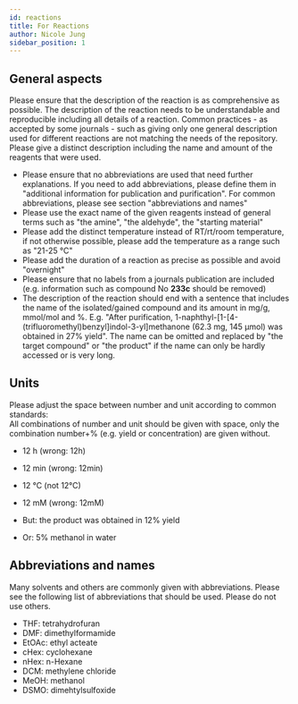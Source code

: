 ```yaml
---
id: reactions
title: For Reactions
author: Nicole Jung
sidebar_position: 1
---
```


## General aspects

Please ensure that the description of the reaction is as comprehensive as possible. The description of the reaction needs to be understandable and reproducible including all details of a reaction. Common practices - as accepted by some journals - such as giving only one general description used for different reactions are not matching the needs of the repository. Please give a distinct description including the name and amount of the reagents that were used.

- Please ensure that no abbreviations are used that need further explanations. If you need to add abbreviations, please define them in "additional information for publication and purification". For common abbreviations, please see section "abbreviations and names"
- Please use the exact name of the given reagents instead of general terms such as "the amine", "the aldehyde", the "starting material"
- Please add the distinct temperature instead of RT/rt/room temperature, if not otherwise possible, please add the temperature as a range such as "21-25 °C"
- Please add the duration of a reaction as precise as possible and avoid "overnight"
- Please ensure that no labels from a journals publication are included (e.g. information such as compound No **233c** should be removed)
- The description of the reaction should end with a sentence that includes the name of the isolated/gained compound and its amount in mg/g, mmol/mol and %. E.g. "After purification, 1-naphthyl-[1-[4-(trifluoromethyl)benzyl]indol-3-yl]methanone (62.3 mg, 145 μmol) was obtained in 27% yield". The name can be omitted and replaced by "the target compound" or "the product" if the name can only be hardly accessed or is very long.

## Units

Please adjust the space between number and unit according to common standards:  
All combinations of number and unit should be given with space, only the combination number+% (e.g. yield or concentration) are given without.

- 12 h (wrong: 12h) <!--truncate-->
- 12 min (wrong: 12min)
- 12 °C (not 12°C)
- 12 mM (wrong: 12mM)

- But: the product was obtained in 12% yield
- Or: 5% methanol in water

## Abbreviations and names

Many solvents and others are commonly given with abbreviations. Please see the following list of abbreviations that should be used. Please do not use others.

- THF: tetrahydrofuran
- DMF: dimethylformamide
- EtOAc: ethyl acteate
- cHex: cyclohexane
- nHex: n-Hexane
- DCM: methylene chloride
- MeOH: methanol
- DSMO: dimehtylsulfoxide
